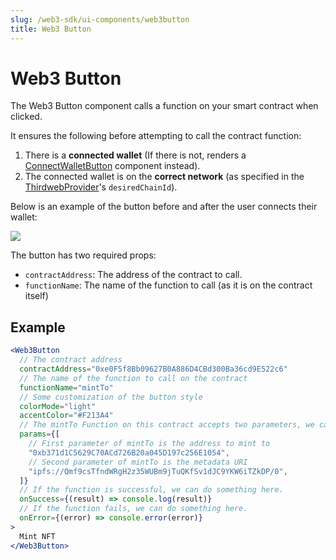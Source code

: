 ```yaml
---
slug: /web3-sdk/ui-components/web3button
title: Web3 Button
---
```



# Web3 Button

The Web3 Button component calls a function on your smart contract when clicked.

It ensures the following before attempting to call the contract function:

1. There is a **connected wallet** (If there is not, renders a [ConnectWalletButton](/web3-sdk/ui-components/connectwalletbutton) component instead).
2. The connected wallet is on the **correct network**
   (as specified in the [ThirdwebProvider](https://portal.thirdweb.com/web3-sdk/set-up-the-sdk/frontend#manual-installation)'s `desiredChainId`).

Below is an example of the button before and after the user connects their wallet:

<div
  style={{
    display: "flex",
    justifyContent: "center",
    marginBottom: 24,
  }}
>
  <img src={"/assets/web3button.png"} style={{ maxHeight: 240 }} />
</div>

The button has two required props:

- `contractAddress`: The address of the contract to call.
- `functionName`: The name of the function to call (as it is on the contract itself)

<div className="row" style={{ marginBottom: 24 }}>
  <div className="col col--12" style={{ marginTop: 8 }}>
    <QuickstartCard
      name="Example: Web3 Button"
      link="https://web3button.thirdweb-example.com/"
      image="/assets/icons/education.png"
    />
  </div>
</div>

## Example

```jsx
<Web3Button
  // The contract address
  contractAddress="0xe0F5f8Bb09627B0A886D4CBd300Ba36cd9E522c6"
  // The name of the function to call on the contract
  functionName="mintTo"
  // Some customization of the button style
  colorMode="light"
  accentColor="#F213A4"
  // The mintTo Function on this contract accepts two parameters, we can pass them in an array here.
  params={[
    // First parameter of mintTo is the address to mint to
    "0xb371d1C5629C70ACd726B20a045D197c256E1054",
    // Second parameter of mintTo is the metadata URI
    "ipfs://Qmf9csTfndWRgH2z35WUBm9jTuQKfSv1dJC9YKW6iTZkDP/0",
  ]}
  // If the function is successful, we can do something here.
  onSuccess={(result) => console.log(result)}
  // If the function fails, we can do something here.
  onError={(error) => console.error(error)}
>
  Mint NFT
</Web3Button>
```

